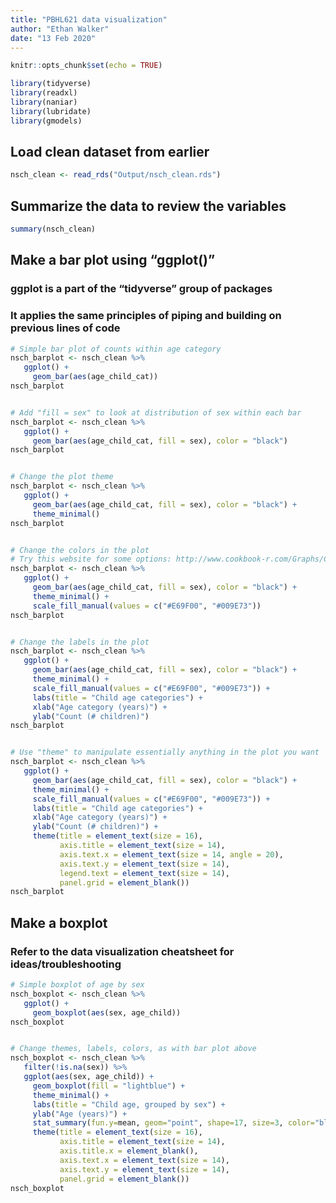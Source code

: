 ```yaml
---
title: "PBHL621 data visualization"
author: "Ethan Walker"
date: "13 Feb 2020"
---
```


```r
knitr::opts_chunk$set(echo = TRUE)
```

```r
library(tidyverse)
library(readxl)
library(naniar)
library(lubridate)
library(gmodels)
```

## Load clean dataset from earlier
```r
nsch_clean <- read_rds("Output/nsch_clean.rds")
```

## Summarize the data to review the variables
```r
summary(nsch_clean)
```

## Make a bar plot using "ggplot()"
### ggplot is a part of the "tidyverse" group of packages
### It applies the same principles of piping and building on previous lines of code
```r
# Simple bar plot of counts within age category
nsch_barplot <- nsch_clean %>% 
   ggplot() +
     geom_bar(aes(age_child_cat))
nsch_barplot


# Add "fill = sex" to look at distribution of sex within each bar
nsch_barplot <- nsch_clean %>% 
   ggplot() +
     geom_bar(aes(age_child_cat, fill = sex), color = "black")
nsch_barplot


# Change the plot theme
nsch_barplot <- nsch_clean %>% 
   ggplot() +
     geom_bar(aes(age_child_cat, fill = sex), color = "black") +
     theme_minimal()
nsch_barplot


# Change the colors in the plot
# Try this website for some options: http://www.cookbook-r.com/Graphs/Colors_(ggplot2)/ 
nsch_barplot <- nsch_clean %>% 
   ggplot() +
     geom_bar(aes(age_child_cat, fill = sex), color = "black") +
     theme_minimal() +
     scale_fill_manual(values = c("#E69F00", "#009E73"))
nsch_barplot


# Change the labels in the plot
nsch_barplot <- nsch_clean %>% 
   ggplot() +
     geom_bar(aes(age_child_cat, fill = sex), color = "black") +
     theme_minimal() +
     scale_fill_manual(values = c("#E69F00", "#009E73")) +
     labs(title = "Child age categories") +
     xlab("Age category (years)") +
     ylab("Count (# children)") 
nsch_barplot


# Use "theme" to manipulate essentially anything in the plot you want
nsch_barplot <- nsch_clean %>% 
   ggplot() +
     geom_bar(aes(age_child_cat, fill = sex), color = "black") +
     theme_minimal() +
     scale_fill_manual(values = c("#E69F00", "#009E73")) +
     labs(title = "Child age categories") +
     xlab("Age category (years)") +
     ylab("Count (# children)") +
     theme(title = element_text(size = 16),
           axis.title = element_text(size = 14),
           axis.text.x = element_text(size = 14, angle = 20),
           axis.text.y = element_text(size = 14),
           legend.text = element_text(size = 14),
           panel.grid = element_blank())
nsch_barplot
```

## Make a boxplot
### Refer to the data visualization cheatsheet for ideas/troubleshooting
```r
# Simple boxplot of age by sex
nsch_boxplot <- nsch_clean %>% 
   ggplot() +
     geom_boxplot(aes(sex, age_child))
nsch_boxplot


# Change themes, labels, colors, as with bar plot above
nsch_boxplot <- nsch_clean %>% 
   filter(!is.na(sex)) %>% 
   ggplot(aes(sex, age_child)) +
     geom_boxplot(fill = "lightblue") +
     theme_minimal() +
     labs(title = "Child age, grouped by sex") +
     ylab("Age (years)") +
     stat_summary(fun.y=mean, geom="point", shape=17, size=3, color="black") +
     theme(title = element_text(size = 16),
           axis.title = element_text(size = 14),
           axis.title.x = element_blank(),
           axis.text.x = element_text(size = 14),
           axis.text.y = element_text(size = 14),
           panel.grid = element_blank())
nsch_boxplot
```


